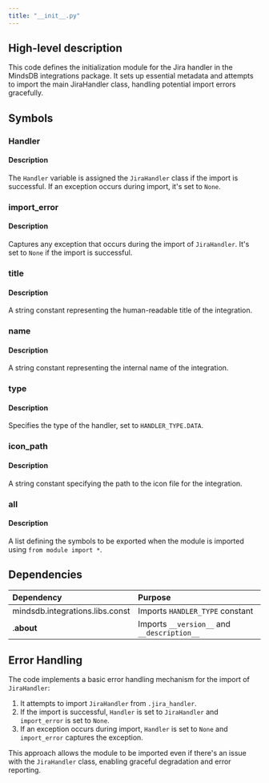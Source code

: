 ```yaml
---
title: "__init__.py"
---
```


## High-level description
This code defines the initialization module for the Jira handler in the MindsDB integrations package. It sets up essential metadata and attempts to import the main JiraHandler class, handling potential import errors gracefully.

## Symbols

### Handler
#### Description
The `Handler` variable is assigned the `JiraHandler` class if the import is successful. If an exception occurs during import, it's set to `None`.

### import_error
#### Description
Captures any exception that occurs during the import of `JiraHandler`. It's set to `None` if the import is successful.

### title
#### Description
A string constant representing the human-readable title of the integration.

### name
#### Description
A string constant representing the internal name of the integration.

### type
#### Description
Specifies the type of the handler, set to `HANDLER_TYPE.DATA`.

### icon_path
#### Description
A string constant specifying the path to the icon file for the integration.

### __all__
#### Description
A list defining the symbols to be exported when the module is imported using `from module import *`.

## Dependencies
| Dependency | Purpose |
|:-----------|:--------|
| mindsdb.integrations.libs.const | Imports `HANDLER_TYPE` constant |
| .__about__ | Imports `__version__` and `__description__` |

## Error Handling
The code implements a basic error handling mechanism for the import of `JiraHandler`:
1. It attempts to import `JiraHandler` from `.jira_handler`.
2. If the import is successful, `Handler` is set to `JiraHandler` and `import_error` is set to `None`.
3. If an exception occurs during import, `Handler` is set to `None` and `import_error` captures the exception.

This approach allows the module to be imported even if there's an issue with the `JiraHandler` class, enabling graceful degradation and error reporting.